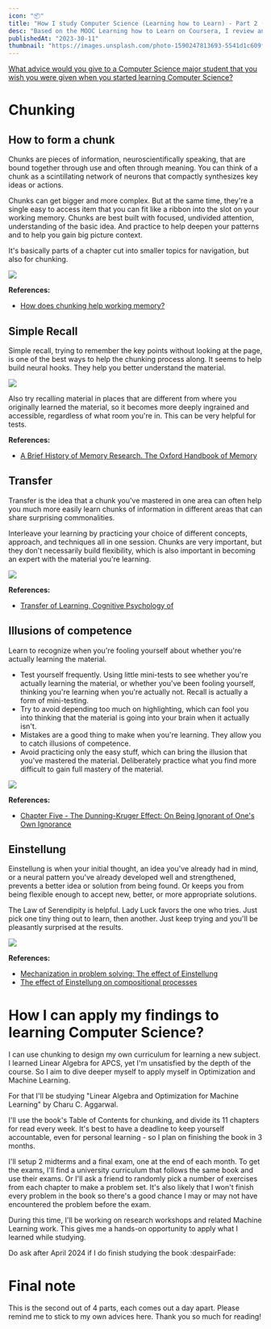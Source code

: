 ```yaml
---
icon: "📦"
title: "How I study Computer Science (Learning how to Learn) - Part 2 (Chunking)"
desc: "Based on the MOOC Learning how to Learn on Coursera, I review and explore how chunking helps me understand complex concepts and apply them in different contexts."
publishedAt: "2023-30-11"
thumbnail: "https://images.unsplash.com/photo-1590247813693-5541d1c609fd"
---
```

[What advice would you give to a Computer Science major student that you wish you were given when you started learning Computer Science?](https://www.quora.com/What-advice-would-you-give-to-a-Computer-Science-major-student-that-you-wish-you-were-given-when-you-started-learning-Computer-Science/answer/Nikhil-Garg?ch=10&oid=1292239&share=b26792fb&srid=htUgsc&target_type=answer)

# Chunking
## How to form a chunk 
Chunks are pieces of information, neuroscientifically speaking, that are bound together through use and often through meaning. You can think of a chunk as a scintillating network of neurons that compactly synthesizes key ideas or actions. 

Chunks can get bigger and more complex. But at the same time, they're a single easy to access item that you can fit like a ribbon into the slot on your working memory. Chunks are best built with focused, undivided attention, understanding of the basic idea. And practice to help deepen your patterns and to help you gain big picture context.

It's basically parts of a chapter cut into smaller topics for navigation, but also for chunking.

![](https://imgur.com/20gp9zA.png)

**References:**
* [How does chunking help working memory?](https://doi.org/10.1037%2Fxlm0000578)

## Simple Recall
Simple recall, trying to remember the key points without looking at the page, is one of the best ways to help the chunking process along. It seems to help build neural hooks. They help you better understand the material. 

![](https://imgur.com/sOJzPU2.png)

Also try recalling material in places that are different from where you originally learned the material, so it becomes more deeply ingrained and accessible, regardless of what room you're in. This can be very helpful for tests.

**References:**
* [A Brief History of Memory Research. The Oxford Handbook of Memory](https://psycnet.apa.org/record/2000-00111-001)

## Transfer 
Transfer is the idea that a chunk you've mastered in one area can often help you much more easily learn chunks of information in different areas that can share surprising commonalities. 

Interleave your learning by practicing your choice of different concepts, approach, and techniques all in one session. Chunks are very important, but they don't necessarily build flexibility, which is also important in becoming an expert with the material you're learning.

![](https://computingstudy.files.wordpress.com/2017/12/venncs.gif)

**References:**
* [Transfer of Learning, Cognitive Psychology of](https://doi.org/10.1016/B0-08-043076-7/01481-9)

## Illusions of competence
Learn to recognize when you're fooling yourself about whether you're actually learning the material. 
* Test yourself frequently. Using little mini-tests to see whether you're actually learning the material, or whether you've been fooling yourself, thinking you're learning when you're actually not. Recall is actually a form of mini-testing. 
* Try to avoid depending too much on highlighting, which can fool you into thinking that the material is going into your brain when it actually isn't. 
* Mistakes are a good thing to make when you're learning. They allow you to catch illusions of competence.
* Avoid practicing only the easy stuff, which can bring the illusion that you've mastered the material. Deliberately practice what you find more difficult to gain full mastery of the material.

![](https://en.wikipedia.org/wiki/Dunning%E2%80%93Kruger_effect#/media/File:Dunning%E2%80%93Kruger_Effect2.svg)

**References:**
* [Chapter Five - The Dunning-Kruger Effect: On Being Ignorant of One's Own Ignorance](https://doi.org/10.1016%2FB978-0-12-385522-0.00005-6)

## Einstellung
Einstellung is when your initial thought, an idea you've already had in mind, or a neural pattern you've already developed well and strengthened, prevents a better idea or solution from being found. Or keeps you from being flexible enough to accept new, better, or more appropriate solutions. 

The Law of Serendipity is helpful. Lady Luck favors the one who tries. Just pick one tiny thing out to learn, then another. Just keep trying and you'll be pleasantly surprised at the results.

![](https://orchard-prod.azurewebsites.net/media/Stories/Stu_Einstellung/Einstellung_Effect.png)

**References:**
* [Mechanization in problem solving: The effect of Einstellung](https://doi.org/10.1037%2Fh0093502)
* [The effect of Einstellung on compositional processes](https://web.archive.org/web/20160508163029/http://act-r.psy.cmu.edu/wordpress/wp-content/uploads/2012/12/671p2444.pdf)

# How I can apply my findings to learning Computer Science?
I can use chunking to design my own curriculum for learning a new subject. I learned Linear Algebra for APCS, yet I'm unsatisfied by the depth of the course. So I aim to dive deeper myself to apply myself in Optimization and Machine Learning.

For that I'll be studying "Linear Algebra and Optimization for Machine Learning" by Charu C. Aggarwal.

I'll use the book's Table of Contents for chunking, and divide its 11 chapters for read every week. It's best to have a deadline to keep yourself accountable, even for personal learning - so I plan on finishing the book in 3 months.

I'll setup 2 midterms and a final exam, one at the end of each month. To get the exams, I'll find a university curriculum that follows the same book and use their exams. Or I'll ask a friend to randomly pick a number of exercises from each chapter to make a problem set. It's also likely that I won't finish every problem in the book so there's a good chance I may or may not have encountered the problem before the exam.

During this time, I'll be working on research workshops and related Machine Learning work. This gives me a hands-on opportunity to apply what I learned while studying. 

Do ask after April 2024 if I do finish studying the book :despairFade:

# Final note
This is the second out of 4 parts, each comes out a day apart. Please remind me to stick to my own advices here. Thank you so much for reading!